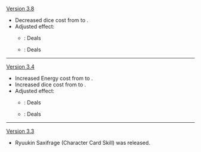 {{Change History/Header}}
[[Version 3.8]]
* Decreased dice cost from {{TCG Cost|4|Pyro}} to {{TCG Cost|3|Pyro}}.
* Adjusted effect:
** {{Color|Old}}: Deals {{Highlight|4}} {{Color|Pyro DMG}}
** {{Color|New}}: Deals {{Highlight|3}} {{Color|Pyro DMG}}
----
[[Version 3.4]]
* Increased Energy cost from {{TCG Cost|2|Energy}} to {{TCG Cost|3|Energy}}.
* Increased dice cost from {{TCG Cost|3|Pyro}} to {{TCG Cost|4|Pyro}}.
* Adjusted effect:
** {{Color|Old}}: Deals {{Highlight|3}} {{Color|Pyro DMG}}
** {{Color|New}}: Deals {{Highlight|4}} {{Color|Pyro DMG}}
----
[[Version 3.3]]
* Ryuukin Saxifrage (Character Card Skill) was released.